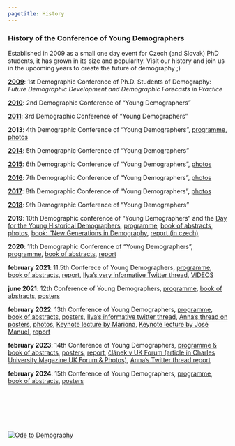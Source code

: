 ---
pagetitle: History
---

<link rel="stylesheet" href="styles.css" type="text/css">

### History of the Conference of Young Demographers

Established in 2009 as a small one day event for Czech (and Slovak) PhD students, it has grown in its size and popularity. Visit our history and join us in the upcoming years to create the future of demography ;) 

[**2009**](https://demografove.estranky.cz/en/articles/conferences/1st-demographic-conference-of-ph.d.-students-of-demography.html): 1st Demographic Conference of Ph.D. Students of Demography: *Future Demographic Development and Demographic Forecasts in Practice*

[**2010**](https://demografove.estranky.cz/en/articles/conferences/2nd-demographic-conference-of-ph.d.-students-of-demography.html): 2nd Demographic Conference of "Young Demographers" 

[**2011**](https://demografove.estranky.cz/en/articles/conferences/3rd-demographic-conference-of-ph.d.-students-of-demography.html): 3rd Demographic Conference of "Young Demographers"

**2013**: 4th Demographic Conference of "Young Demographers", [programme](https://demografove.estranky.cz/file/71/program_aj-cj_2013-01-25.pdf), [photos](https://demografove.estranky.cz/en/photos/konference_2013/)

[**2014**](https://demografove.estranky.cz/en/articles/conferences/5th-demographic-conference-of-young-demographers---all-presentations-and-photos.html): 5th Demographic Conference of "Young Demographers"

[**2015**](https://demografove.estranky.cz/en/articles/conferences/6th-demographic-conference-of-young-demographers---abstracts-and-presentations.html): 6th Demographic Conference of "Young Demographers", [photos](https://demografove.estranky.cz/en/photos/yd_conference_2015/) 

[**2016**](https://demografove.estranky.cz/en/articles/conferences/7th-demographic-conference-of--young-demographers------presentations-and-online-discussion-forum.html): 7th Demographic Conference of "Young Demographers", [photos](https://demografove.estranky.cz/en/photos/yd_conference_2016/)

[**2017**](https://demografove.estranky.cz/en/articles/conferences/8th-demographic-conference-of--young-demographers------presentations-and-online-discussion-forum.html): 8th Demographic Conference of "Young Demographers", [photos](https://demografove.estranky.cz/en/photos/yd_conference_2017/)

[**2018**](https://demografove.estranky.cz/en/articles/conferences/9th-demographic-conference-of--young-demographers------presentations-and-online-discussion-forum.html): 9th Demographic Conference of "Young Demographers"

**2019**: 10th Demographic conference of "Young Demographers" and the [Day for the Young Historical Demographers](https://demografove.estranky.cz/en/articles/conferences/day-for-young-historical-demographers.html), [programme](https://drive.google.com/file/d/1XIv8JomL8zBC6P-gu5i5CPbzCbH-Hmyl/view?usp=sharing), [book of  abstracts](https://drive.google.com/file/d/1EFL1pYLsF5g9ZVeV5EBaKu9F8wHS0cWa/view?usp=sharing), [photos](https://drive.google.com/open?id=1wC3fH6NOiJ4rG2hboFPvAhAXdU3RdOha), [book: "New Generations in Demography](https://demografove.estranky.cz/en/articles/book---new-generations-in-demography-/), [report (in czech)](https://www.czso.cz/documents/10180/91917742/13005319q1_45-52.pdf/4a0e045a-c173-4fa4-a959-557c58125fbe?version=1.0)

**2020**: 11th Demographic Conference of "Young Demographers", [programme](https://drive.google.com/file/d/1E-lT9koYXVAjdot6MACqhfTQxgh2PStL/view?usp=sharing), [book of abstracts](https://drive.google.com/file/d/1Rdw3Tua-2IP_SJ1Lclr-UxVoGruP-cvF/view?usp=sharing), [report](https://drive.google.com/drive/u/1/folders/1YDxnY7Dd2dOZ4vCjKAPemtgIrZswEdJD)

**february 2021**: 11.5th Conferece of Young Demographers, [programme](https://drive.google.com/file/d/1tSGiEx4osU3XkSCl7A0fyI5W5mLcT3ZH/view?usp=sharing), [book of abstracts](https://docs.google.com/document/d/1KZIH5_-WgM5RfAVp27kzgEfOttpi_7RZqP1aHVfERkQ/edit?usp=sharing), [report](https://drive.google.com/file/d/1p64TOrzIgKqq2y0Ft4RQnwMiD_HEX9HA/view?usp=sharing), [Ilya's very informative Twitter thread](https://twitter.com/ikashnitsky/status/1356977828697415683), [VIDEOS](https://drive.google.com/drive/folders/1T2_bAsNavh8a8emtVr8nibhV4PRfnNCw?usp=sharing)

**june 2021**: 12th Conference of Young Demographers, [programme](https://docs.google.com/document/d/1uN3iWEE0ZihcutTo9AxZHCJOpPKDLxO-rwMP1KcGVBQ/edit?usp=sharing), [book of abstracts](https://drive.google.com/file/d/1bRzwK03HF0I9QHdoirAgBn2kgPizeU2o/view?usp=sharing), [posters](https://drive.google.com/drive/folders/1vRgFntl4lSrLHTU6gWaG9NfyAqz5wPU-?usp=sharing)

**february 2022**: 13th Conference of Young Demographers, [programme](https://drive.google.com/file/d/18RfFOyLORQJyRMJzvt7jryQsyFrJuKHj/view?usp=sharing), [book of abstracts](https://docs.google.com/document/d/1161ZnGtaAG9vKwmn08pq4llCr_FG-1gVV8_YPQ44IvU/edit?usp=sharing), [posters](https://drive.google.com/drive/folders/1QF7O6uz0xLck20LUPZ6Rf4hHrOL_tYhG?usp=sharing), [Ilya's informative twitter thread](https://twitter.com/ikashnitsky/status/1488877918990348294), [Anna's thread on posters](https://twitter.com/boruvka_a/status/1491534278613778438), [photos](https://drive.google.com/drive/folders/1XKh9ufGKWs8gywp-Ss-253eT13Qf3OqU?usp=sharing), [Keynote lecture by Mariona](https://youtu.be/laY3jLGNNYs), [Keynote lecture by José Manuel](https://www.youtube.com/watch?v=_idAg9JoiF8&ab_channel=Demografov%C3%A9), [report](https://www.czso.cz/documents/10180/167607723/13005322q1_48-61.pdf/66dc7c57-f423-40a5-b55b-bf5975e90ae6?version=1.1)

**february 2023**: 14th Conference of Young Demographers, [programme & book of abstracts](https://drive.google.com/file/d/1qcsyXtckghRPtWkgoQkh6plrWWkaUSli/view?usp=sharing), [posters](https://drive.google.com/drive/folders/1gm0sCl105PJqtfFV8tqMx5yRMBSBznlB?usp=sharing), [report](https://www.czso.cz/documents/10180/192164342/13005323q1_zpravy.pdf/363eca0b-6592-49be-a589-ea46cdcb158b?version=1.1), [článek v UK Forum (article in Charles University Magazine UK Forum & Photos)](https://www.ukforum.cz/rubriky/veda/8762-mezinarodni-demograficka-konference-vedce-pritahuje), [Anna's Twitter thread report](https://twitter.com/boruvka_a/status/1625257133062103044)


**february 2024**: 15th Conference of Young Demographers, [programme](https://docs.google.com/document/u/1/d/e/2PACX-1vRtIZqjerrRXeGDkniVXepCo8g-OR8LjcImrGV0oHZ5dhYuyvEbTzhZvVxuyMFDS10n_74IvQh2auBe/pub), [book of abstracts](https://docs.google.com/document/d/1CBXrTOllha2E5XQQbvg4W04BZEYvyk6PBweLPIl9_JI/edit#heading=h.gjdgxs), [posters](https://drive.google.com/drive/folders/1b43oSczz4d-5vS3Nh9IK9Xz6J0wXglpw?usp=sharing)



<p>&nbsp;</p> 
<p>&nbsp;</p> 
<p>&nbsp;</p> 
[![Ode to Demography](https://res.cloudinary.com/marcomontalbano/image/upload/v1624811515/video_to_markdown/images/youtube--Vs8L-IDupek-c05b58ac6eb4c4700831b2b3070cd403.jpg)](https://youtu.be/Vs8L-IDupek "Ode to Demography")